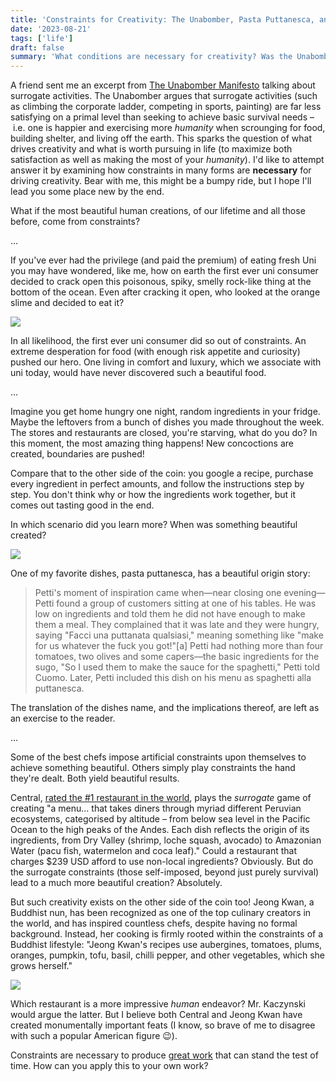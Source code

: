 ```yaml
---
title: 'Constraints for Creativity: The Unabomber, Pasta Puttanesca, and Jeong Kwan'
date: '2023-08-21'
tags: ['life']
draft: false
summary: 'What conditions are necessary for creativity? Was the Unabomber right? (sort of)'
---
```


A friend sent me an excerpt from [The Unabomber Manifesto](https://medium.com/chris-messina/surrogate-activities-the-power-process-16203dda87) talking about surrogate activities. The Unabomber argues that surrogate activities (such as climbing the corporate ladder, competing in sports, painting) are far less satisfying on a primal level than seeking to achieve basic survival needs – i.e. one is happier and exercising more *humanity* when scrounging for food, building shelter, and living off the earth. This sparks the question of what drives creativity and what is worth pursuing in life (to maximize both satisfaction as well as making the most of your *humanity*). I'd like to attempt answer it by examining how constraints in many forms are **necessary** for driving creativity. Bear with me, this might be a bumpy ride, but I hope I'll lead you some place new by the end.

What if the most beautiful human creations, of our lifetime and all those before, come from constraints?

...

If you've ever had the privilege (and paid the premium) of eating fresh Uni you may have wondered, like me, how on earth the first ever uni consumer decided to crack open this poisonous, spiky, smelly rock-like thing at the bottom of the ocean. Even after cracking it open, who looked at the orange slime and decided to eat it? 

![](https://static.zenpop.jp/images/Uni%20inside%20the%20shell.jpg)  

In all likelihood, the first ever uni consumer did so out of constraints. An extreme desperation for food (with enough risk appetite and curiosity) pushed our hero. One living in comfort and luxury, which we associate with uni today, would have never discovered such a beautiful food.

...

Imagine you get home hungry one night, random ingredients in your fridge. Maybe the leftovers from a bunch of dishes you made throughout the week. The stores and restaurants are closed, you're starving, what do you do? In this moment, the most amazing thing happens! New concoctions are created, boundaries are pushed! 

Compare that to the other side of the coin: you google a recipe, purchase every ingredient in perfect amounts, and follow the instructions step by step. You don't think why or how the ingredients work together, but it comes out tasting good in the end.

In which scenario did you learn more? When was something beautiful created? 

![](https://www.giallozafferano.com/images/260-26040/Spaghetti-alla-puttanesca_1200x800.jpg)

One of my favorite dishes, pasta puttanesca, has a beautiful origin story:
> Petti's moment of inspiration came when—near closing one evening—Petti found a group of customers sitting at one of his tables. He was low on ingredients and told them he did not have enough to make them a meal. They complained that it was late and they were hungry, saying "Facci una puttanata qualsiasi," meaning something like "make for us whatever the fuck you got!"[a] Petti had nothing more than four tomatoes, two olives and some capers—the basic ingredients for the sugo, "So I used them to make the sauce for the spaghetti," Petti told Cuomo. Later, Petti included this dish on his menu as spaghetti alla puttanesca.

The translation of the dishes name, and the implications thereof, are left as an exercise to the reader.

...

Some of the best chefs impose artificial constraints upon themselves to achieve something beautiful. Others simply play constraints the hand they're dealt. Both yield beautiful results.

Central, [rated the #1 restaurant in the world](https://www.theworlds50best.com/list/1-50), plays the *surrogate* game of creating "a menu... that takes diners through myriad different Peruvian ecosystems, categorised by altitude – from below sea level in the Pacific Ocean to the high peaks of the Andes. Each dish reflects the origin of its ingredients, from Dry Valley (shrimp, loche squash, avocado) to Amazonian Water (pacu fish, watermelon and coca leaf)."
Could a restaurant that charges $239 USD afford to use non-local ingredients? Obviously. But do the surrogate constraints (those self-imposed, beyond just purely survival) lead to a much more beautiful creation? Absolutely.

But such creativity exists on the other side of the coin too! Jeong Kwan, a Buddhist nun, has been recognized as one of the top culinary creators in the world, and has inspired countless chefs, despite having no formal background. Instead, her cooking is firmly rooted within the constraints of a Buddhist lifestyle:  "Jeong Kwan's recipes use aubergines, tomatoes, plums, oranges, pumpkin, tofu, basil, chilli pepper, and other vegetables, which she grows herself."

![](https://static01.nyt.com/images/2015/10/25/t-magazine/25tmag-11well_korea-t_CA0/25tmag-11well_korea-t_CA0-superJumbo.jpg)

Which restaurant is a more impressive *human* endeavor? Mr. Kaczynski would argue the latter. But I believe both Central and Jeong Kwan have created monumentally important feats (I know, so brave of me to disagree with such a popular American figure 😉).  

Constraints are necessary to produce [great work](http://paulgraham.com/greatwork.html) that can stand the test of time. How can you apply this to your own work?



